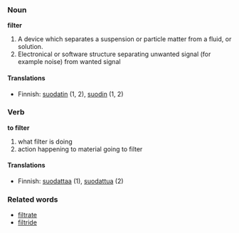 ===Noun===
'''filter'''
#A device which separates a suspension or particle matter from a fluid, or solution.
#Electronical or software structure separating unwanted signal (for example noise) from wanted signal

====Translations====
*Finnish: [[suodatin]] (1, 2), [[suodin]] (1, 2)

===Verb===
'''to filter'''
#what filter is doing
#action happening to material going to filter

====Translations====
*Finnish: [[suodattaa]] (1), [[suodattua]] (2)

===Related words===
*[[filtrate]]
*[[filtride]] <!-- misspelled ?! -->